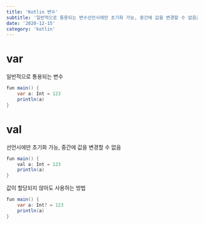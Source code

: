 ```yaml
---
title: 'Kotlin 변수'
subtitle: '일반적으로 통용되는 변수선언시에만 초기화 가능, 중간에 값을 변경할 수 없음값이 할당되지 않아도 사용하는 방법'
date: '2020-12-15'
category: 'kotlin'
---
```


# var

일반적으로 통용되는 변수

```java
fun main() {
    var a: Int = 123
    println(a)
}
```

# val

선언시에만 초기화 가능, 중간에 값을 변경할 수 없음

```java
fun main() {
    val a: Int = 123
    println(a)
}
```

값이 할당되지 않아도 사용하는 방법

```java
fun main() {
    var a: Int? = 123
    println(a)
}
```
